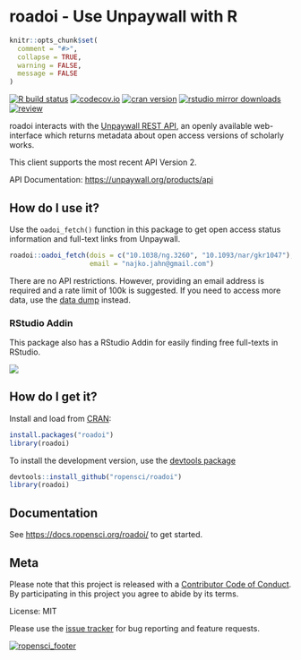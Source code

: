 # roadoi - Use Unpaywall with R

```r
knitr::opts_chunk$set(
  comment = "#>",
  collapse = TRUE,
  warning = FALSE,
  message = FALSE
)
```

[![R build status](https://github.com/ropensci/roadoi/workflows/R-CMD-check/badge.svg)](https://github.com/ropensci/roadoi/actions)
[![codecov.io](https://codecov.io/github/ropensci/roadoi/coverage.svg?branch=master)](https://codecov.io/github/ropensci/roadoi?branch=master)
[![cran version](http://www.r-pkg.org/badges/version/roadoi)](https://cran.r-project.org/package=roadoi)
[![rstudio mirror downloads](http://cranlogs.r-pkg.org/badges/roadoi)](https://github.com/r-hub/cranlogs.app)
[![review](https://badges.ropensci.org/115_status.svg)](https://github.com/ropensci/software-review/issues/115)



roadoi interacts with the [Unpaywall REST API](https://unpaywall.org/products/api), 
an openly available web-interface which returns metadata about open access versions of scholarly works. 

This client supports the most recent API Version 2.

API Documentation: <https://unpaywall.org/products/api>

## How do I use it? 

Use the `oadoi_fetch()` function in this package to get open access status
information and full-text links from Unpaywall.


```r
roadoi::oadoi_fetch(dois = c("10.1038/ng.3260", "10.1093/nar/gkr1047"), 
                    email = "najko.jahn@gmail.com")
```

There are no API restrictions. However, providing an email address is required and a rate limit of 100k is suggested. If you need to access more data, use the [data dump](https://unpaywall.org/products/snapshot) instead.

### RStudio Addin

This package also has a RStudio Addin for easily finding free full-texts in RStudio.

![](man/figures/oadoi_addin.gif)

## How do I get it? 

Install and load from [CRAN](https://cran.r-project.org/package=roadoi):

```r
install.packages("roadoi")
library(roadoi)
```

To install the development version, use the [devtools package](https://cran.r-project.org/package=devtools)

```r
devtools::install_github("ropensci/roadoi")
library(roadoi)
```

## Documentation

See <https://docs.ropensci.org/roadoi/> to get started.

## Meta

Please note that this project is released with a [Contributor Code of Conduct](https://github.com/ropensci/roadoi/blob/master/CONDUCT.md). By participating in this project you agree to abide by its terms.

License: MIT

Please use the [issue tracker](https://github.com/ropensci/roadoi/issues) for bug reporting and feature requests.

[![ropensci_footer](https://ropensci.org/public_images/ropensci_footer.png)](https://ropensci.org)
